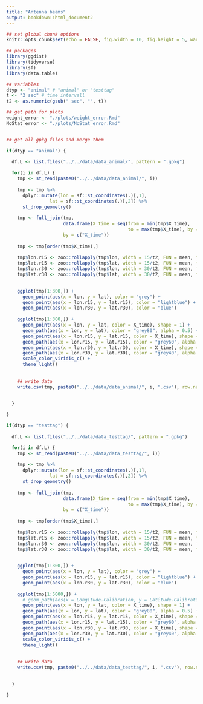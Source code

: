```yaml
---
title: "Antenna beams"
output: bookdown::html_document2
---
```

<style>
.scroll6 {
    height: 600px;
    overflow-y: scroll;
    overflow-x: auto;
}
</style>

```r
## set global chunk options
knitr::opts_chunk$set(echo = FALSE, fig.width = 10, fig.height = 5, warning = F, message = F)

## packages
library(ggdist)
library(tidyverse)
library(sf)
library(data.table)

## variables
dtyp <- "animal" # "animal" or "testtag"
t <- "2 sec" # time intervall
t2 <- as.numeric(gsub(" sec", "", t))

## get path for plots
weight_error <- "./plots/weight_error.Rmd"
NoStat_error <- "./plots/NoStat_error.Rmd"


## get all gpkg files and merge them

if(dtyp == "animal") {
  
  df.L <- list.files("../../data/data_animal/", pattern = ".gpkg")

  for(i in df.L) {
    tmp <- st_read(paste0("../../data/data_animal/", i))
    
    tmp <- tmp %>%
      dplyr::mutate(lon = sf::st_coordinates(.)[,1],
                lat = sf::st_coordinates(.)[,2]) %>%
      st_drop_geometry()
    
    tmp <- full_join(tmp, 
                     data.frame(X_time = seq(from = min(tmp$X_time), 
                                             to = max(tmp$X_time), by = t)), 
                     by = c("X_time"))
    
    tmp <- tmp[order(tmp$X_time),]
    
    tmp$lon.r15 <- zoo::rollapply(tmp$lon, width = 15/t2, FUN = mean, fill = NA, na.rm = T, partial = TRUE)
    tmp$lat.r15 <- zoo::rollapply(tmp$lat, width = 15/t2, FUN = mean, fill = NA, na.rm = T, partial = TRUE)
    tmp$lon.r30 <- zoo::rollapply(tmp$lon, width = 30/t2, FUN = mean, fill = NA, na.rm = T, partial = TRUE)
    tmp$lat.r30 <- zoo::rollapply(tmp$lat, width = 30/t2, FUN = mean, fill = NA, na.rm = T, partial = TRUE)

    
    ggplot(tmp[1:300,]) +
      geom_point(aes(x = lon, y = lat), color = "grey") +
      geom_point(aes(x = lon.r15, y = lat.r15), color = "lightblue") +
      geom_point(aes(x = lon.r30, y = lat.r30), color = "blue")
    
    ggplot(tmp[1:300,]) +
      geom_point(aes(x = lon, y = lat, color = X_time), shape = 1) +
      geom_path(aes(x = lon, y = lat), color = "grey80", alpha = 0.5) +
      geom_point(aes(x = lon.r15, y = lat.r15, color = X_time), shape = 2) +
      geom_path(aes(x = lon.r15, y = lat.r15), color = "grey60", alpha = 0.5) +
      geom_point(aes(x = lon.r30, y = lat.r30, color = X_time), shape = 3) +
      geom_path(aes(x = lon.r30, y = lat.r30), color = "grey40", alpha = 0.5) +
      scale_color_viridis_c() +
      theme_light()
  
  
    ## write data
    write.csv(tmp, paste0("../../data/data_animal/", i, ".csv"), row.names = F)
            

  }  

}

if(dtyp == "testtag") {
  
  df.L <- list.files("../../data/data_testtag/", pattern = ".gpkg")

  for(i in df.L) {
    tmp <- st_read(paste0("../../data/data_testtag/", i))
    
    tmp <- tmp %>%
      dplyr::mutate(lon = sf::st_coordinates(.)[,1],
                lat = sf::st_coordinates(.)[,2]) %>%
      st_drop_geometry()
    
    tmp <- full_join(tmp, 
                     data.frame(X_time = seq(from = min(tmp$X_time), 
                                             to = max(tmp$X_time), by = t)), 
                     by = c("X_time"))
    
    tmp <- tmp[order(tmp$X_time),]
    
    tmp$lon.r15 <- zoo::rollapply(tmp$lon, width = 15/t2, FUN = mean, fill = NA, na.rm = T, partial = TRUE)
    tmp$lat.r15 <- zoo::rollapply(tmp$lat, width = 15/t2, FUN = mean, fill = NA, na.rm = T, partial = TRUE)
    tmp$lon.r30 <- zoo::rollapply(tmp$lon, width = 30/t2, FUN = mean, fill = NA, na.rm = T, partial = TRUE)
    tmp$lat.r30 <- zoo::rollapply(tmp$lat, width = 30/t2, FUN = mean, fill = NA, na.rm = T, partial = TRUE)

    
    ggplot(tmp[1:300,]) +
      geom_point(aes(x = lon, y = lat), color = "grey") +
      geom_point(aes(x = lon.r15, y = lat.r15), color = "lightblue") +
      geom_point(aes(x = lon.r30, y = lat.r30), color = "blue")
    
    ggplot(tmp[1:5000,]) +
      # geom_path(aes(x = Longitude.Calibration, y = Latitude.Calibration), color = "black", alpha = 0.5) +
      geom_point(aes(x = lon, y = lat, color = X_time), shape = 1) +
      geom_path(aes(x = lon, y = lat), color = "grey80", alpha = 0.5) +
      geom_point(aes(x = lon.r15, y = lat.r15, color = X_time), shape = 2) +
      geom_path(aes(x = lon.r15, y = lat.r15), color = "grey60", alpha = 0.5) +
      geom_point(aes(x = lon.r30, y = lat.r30, color = X_time), shape = 3) +
      geom_path(aes(x = lon.r30, y = lat.r30), color = "grey40", alpha = 0.5) +
      scale_color_viridis_c() +
      theme_light()
  
  
    ## write data
    write.csv(tmp, paste0("../../data/data_testtag/", i, ".csv"), row.names = F)
            

  }  

}


```


